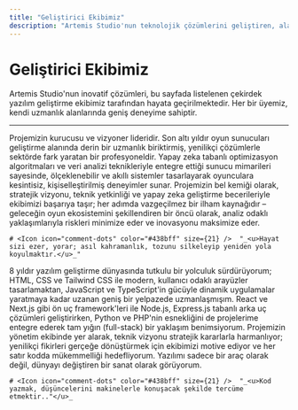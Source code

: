 ```yaml
---
title: "Geliştirici Ekibimiz"
description: "Artemis Studio'nun teknolojik çözümlerini geliştiren, alanında uzman ve deneyimli yazılım ekibimizle tanışın."
---
```


# Geliştirici Ekibimiz

Artemis Studio'nun inovatif çözümleri, bu sayfada listelenen çekirdek yazılım geliştirme ekibimiz tarafından hayata geçirilmektedir. Her bir üyemiz, kendi uzmanlık alanlarında geniş deneyime sahiptir.

---

<Columns cols={2}>
  <Card title="Talha Eren" icon="earth-asia" iconType="regular">
    Projemizin kurucusu ve vizyoner lideridir. Son altı yıldır oyun sunucuları geliştirme alanında derin bir uzmanlık biriktirmiş, yenilikçi çözümlerle sektörde fark yaratan bir profesyoneldir. Yapay zeka tabanlı optimizasyon algoritmaları ve veri analizi teknikleriyle entegre ettiği sunucu mimarileri sayesinde, ölçeklenebilir ve akıllı sistemler tasarlayarak oyunculara kesintisiz, kişiselleştirilmiş deneyimler sunar. Projemizin bel kemiği olarak, stratejik vizyonu, teknik yetkinliği ve yapay zeka geliştirme becerileriyle ekibimizi başarıya taşır; her adımda vazgeçilmez bir ilham kaynağıdır – geleceğin oyun ekosistemini şekillendiren bir öncü olarak, analiz odaklı yaklaşımlarıyla riskleri minimize eder ve inovasyonu maksimize eder.

    # <Icon icon="comment-dots" color="#438bff" size={21} />  "_<u>Hayat sizi ezer, yorar; asıl kahramanlık, tozunu silkeleyip yeniden yola koyulmaktır.</u>_"
  </Card>
  <Card title="Senan Mamedov" icon="code" iconType="regular">
    8 yıldır yazılım geliştirme dünyasında tutkulu bir yolculuk sürdürüyorum; HTML, CSS ve Tailwind CSS ile modern, kullanıcı odaklı arayüzler tasarlamaktan, JavaScript ve TypeScript'in gücüyle dinamik uygulamalar yaratmaya kadar uzanan geniş bir yelpazede uzmanlaşmışım. React ve Next.js gibi ön uç framework'leri ile Node.js, Express.js tabanlı arka uç çözümleri geliştirirken, Python ve PHP'nin esnekliğini de projelerime entegre ederek tam yığın (full-stack) bir yaklaşım benimsiyorum. Projemizin yönetim ekibinde yer alarak, teknik vizyonu stratejik kararlarla harmanlıyor; yenilikçi fikirleri gerçeğe dönüştürmek için ekibimizi motive ediyor ve her satır kodda mükemmelliği hedefliyorum. Yazılımı sadece bir araç olarak değil, dünyayı değiştiren bir sanat olarak görüyorum.

    # <Icon icon="comment-dots" color="#438bff" size={21} />  "_<u>Kod yazmak, düşüncelerini makinelerle konuşacak şekilde tercüme etmektir.."</u>_
  </Card>
</Columns>